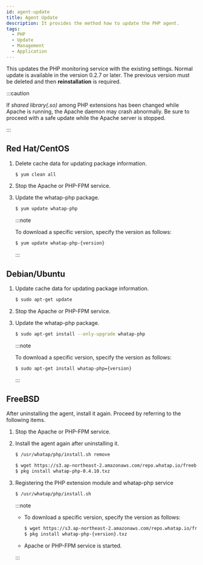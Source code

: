 ```yaml
---
id: agent-update
title: Agent Update
description: It provides the method how to update the PHP agent.
tags:
  - PHP
  - Update
  - Management
  - Application
---
```


This updates the PHP monitoring service with the existing settings. Normal update is available in the version 0.2.7 or later. The previous version must be deleted and then **reinstallation** is required.

:::caution

If _shared library(.so)_ among PHP extensions has been changed while Apache is running, the Apache daemon may crash abnormally. Be sure to proceed with a safe update while the Apache server is stopped.

:::

## Red Hat/CentOS

1.  Delete cache data for updating package information.

    ```bash
    $ yum clean all
    ```

2.  Stop the Apache or PHP-FPM service.

3.  Update the whatap-php package.

    ```bash
    $ yum update whatap-php
    ```

    :::note

    To download a specific version, specify the version as follows:

    ```bash
    $ yum update whatap-php-{version}
    ```

    :::

## Debian/Ubuntu

1.  Update cache data for updating package information.

    ```bash
    $ sudo apt-get update
    ```

2.  Stop the Apache or PHP-FPM service.

3.  Update the whatap-php package.

    ```bash
    $ sudo apt-get install --only-upgrade whatap-php
    ```

    :::note

    To download a specific version, specify the version as follows:

    ```bash
    $ sudo apt-get install whatap-php={version}
    ```

    :::

## FreeBSD

After uninstalling the agent, install it again. Proceed by referring to the following items.

1.  Stop the Apache or PHP-FPM service.

2.  Install the agent again after uninstalling it.

    ```bash
    $ /usr/whatap/php/install.sh remove

    $ wget https://s3.ap-northeast-2.amazonaws.com/repo.whatap.io/freebsd/10/whatap-php-0.4.10.txz
    $ pkg install whatap-php-0.4.10.txz
    ```

3.  Registering the PHP extension module and whatap-php service

    ```bash
    $ /usr/whatap/php/install.sh
    ```

    :::note

    -   To download a specific version, specify the version as follows:

        ```bash
        $ wget https://s3.ap-northeast-2.amazonaws.com/repo.whatap.io/freebsd/10/whatap-php-{version}.txz
        $ pkg install whatap-php-{version}.txz
        ```

    -   Apache or PHP-FPM service is started.

    :::
